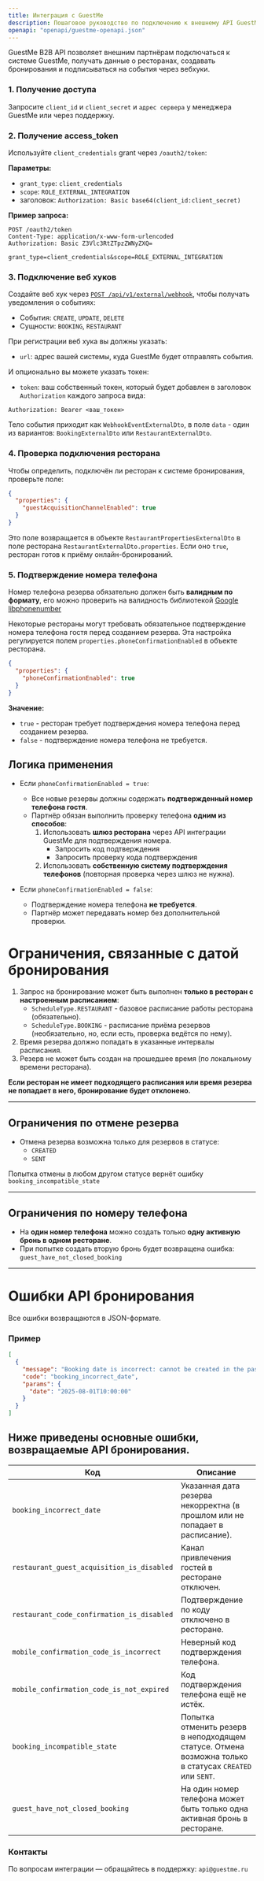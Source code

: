 ```yaml
---
title: Интеграция с GuestMe
description: Пошаговое руководство по подключению к внешнему API GuestMe
openapi: "openapi/guestme-openapi.json"
---
```




GuestMe B2B API позволяет внешним партнёрам подключаться к системе GuestMe, получать данные о ресторанах, создавать бронирования и подписываться на события через вебхуки.

### 1. Получение доступа

Запросите `client_id` и `client_secret` и `адрес сервера` у менеджера GuestMe или через поддержку.

### 2. Получение access_token

Используйте `client_credentials` grant через `/oauth2/token`:

**Параметры:**

- `grant_type`: `client_credentials`
- `scope`: `ROLE_EXTERNAL_INTEGRATION`
- заголовок: `Authorization: Basic base64(client_id:client_secret)`

**Пример запроса:**
```
POST /oauth2/token
Content-Type: application/x-www-form-urlencoded
Authorization: Basic Z3Vlc3RtZTpzZWNyZXQ=

grant_type=client_credentials&scope=ROLE_EXTERNAL_INTEGRATION
```

### 3. Подключение веб хуков

Создайте веб хук через [`POST /api/v1/external/webhook`](#post-/api/v1/external/webhook), чтобы получать уведомления о событиях:

- События: `CREATE`, `UPDATE`, `DELETE`
- Сущности: `BOOKING`, `RESTAURANT`

При регистрации веб хука вы должны указать:

- `url`: адрес вашей системы, куда GuestMe будет отправлять события.

И опционально вы можете указать токен:
- `token`: ваш собственный токен, который будет добавлен в заголовок `Authorization` каждого запроса вида:
```
Authorization: Bearer <ваш_токен>
```

Тело события приходит как `WebhookEventExternalDto`, в поле `data` - один из вариантов: `BookingExternalDto` или `RestaurantExternalDto`.

### 4. Проверка подключения ресторана

Чтобы определить, подключён ли ресторан к системе бронирования, проверьте поле:

```json
{
  "properties": {
    "guestAcquisitionChannelEnabled": true
  }
}
```

Это поле возвращается в объекте `RestaurantPropertiesExternalDto` в поле ресторана `RestaurantExternalDto.properties`. Если оно `true`, ресторан готов к приёму онлайн-бронирований.

### 5. Подтверждение номера телефона

Номер телефона резерва обязательно должен быть **валидным по формату**,
его можно проверить на валидность библиотекой [Google libphonenumber](https://github.com/google/libphonenumber)

Некоторые рестораны могут требовать обязательное подтверждение номера телефона гостя перед созданием резерва.
Эта настройка регулируется полем `properties.phoneConfirmationEnabled` в объекте ресторана.

```json
{
  "properties": {
    "phoneConfirmationEnabled": true
  }
}
```

**Значение:**
- `true` - ресторан требует подтверждения номера телефона перед созданием резерва.
- `false` - подтверждение номера телефона не требуется.

## Логика применения

- Если `phoneConfirmationEnabled = true`:
  - Все новые резервы должны содержать **подтвержденный номер телефона гостя**.
  - Партнёр обязан выполнить проверку телефона **одним из способов**:
    1. Использовать **шлюз ресторана** через API интеграции GuestMe для подтверждения номера.
        - Запросить код подтверждения
        - Запросить проверку кода подтверждения
    2. Использовать **собственную систему подтверждения телефонов** (повторная проверка через шлюз не нужна).

- Если `phoneConfirmationEnabled = false`:
  - Подтверждение номера телефона **не требуется**.
  - Партнёр может передавать номер без дополнительной проверки.

# Ограничения, связанные с датой бронирования

1. Запрос на бронирование может быть выполнен **только в ресторан с настроенным расписанием**:
    - `ScheduleType.RESTAURANT` - базовое расписание работы ресторана (обязательно).
    - `ScheduleType.BOOKING` - расписание приёма резервов (необязательно, но, если есть, проверка ведётся по нему).
2. Время резерва должно попадать в указанные интервалы расписания.
3. Резерв не может быть создан на прошедшее время (по локальному времени ресторана).

**Если ресторан не имеет подходящего расписания или время резерва не попадает в него, бронирование будет отклонено.**

---

## Ограничения по отмене резерва

- Отмена резерва возможна только для резервов в статусе:
  - `CREATED`
  - `SENT`

Попытка отмены в любом другом статусе вернёт ошибку <code>booking_incompatible_state</code>

---

## Ограничения по номеру телефона

- На **один номер телефона** можно создать только **одну активную бронь в одном ресторане**.
- При попытке создать вторую бронь будет возвращена ошибка: <code>guest_have_not_closed_booking</code>

---

# Ошибки API бронирования

Все ошибки возвращаются в JSON-формате.

### Пример

```json
[
  {
    "message": "Booking date is incorrect: cannot be created in the past",
    "code": "booking_incorrect_date",
    "params": {
      "date": "2025-08-01T10:00:00"
    }
  }
]
```

## Ниже приведены основные ошибки, возвращаемые API бронирования.

| Код                                        | Описание                                                                                                |
|--------------------------------------------|---------------------------------------------------------------------------------------------------------|
| `booking_incorrect_date`                   | Указанная дата резерва некорректна (в прошлом или не попадает в расписание).                            |
| `restaurant_guest_acquisition_is_disabled` | Канал привлечения гостей в ресторане отключен.                                                          |
| `restaurant_code_confirmation_is_disabled` | Подтверждение по коду отключено в ресторане.                                                            |
| `mobile_confirmation_code_is_incorrect`    | Неверный код подтверждения телефона.                                                                    |
| `mobile_confirmation_code_is_not_expired`  | Код подтверждения телефона ещё не истёк.                                                                |
| `booking_incompatible_state`               | Попытка отменить резерв в неподходящем статусе. Отмена возможна только в статусах `CREATED` или `SENT`. |
| `guest_have_not_closed_booking`            | На один номер телефона может быть только одна активная бронь в ресторане.                               |

### Контакты

По вопросам интеграции — обращайтесь в поддержку: `api@guestme.ru`
